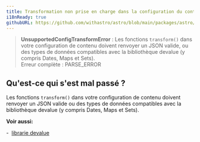 ```yaml
---
title: Transformation non prise en charge dans la configuration du contenu. 
i18nReady: true 
githubURL: https://github.com/withastro/astro/blob/main/packages/astro/src/core/errors/errors-data.ts
--- 
```


> **UnsupportedConfigTransformError** : Les fonctions `transform()` dans votre configuration de contenu doivent renvoyer un JSON valide, ou des types de données compatibles avec la bibliothèque devalue (y compris Dates, Maps et Sets).<br/>Erreur complète : PARSE_ERROR 

## Qu'est-ce qui s'est mal passé ? 

Les fonctions `transform()` dans votre configuration de contenu doivent renvoyer un JSON valide ou des types de données compatibles avec la bibliothèque devalue (y compris Dates, Maps et Sets). 

**Voir aussi:** 

-  [librarie devalue](https://github.com/rich-harris/devalue)
